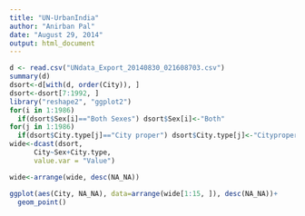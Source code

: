 ```yaml
---
title: "UN-UrbanIndia"
author: "Anirban Pal"
date: "August 29, 2014"
output: html_document
---
```




```r
d <- read.csv("UNdata_Export_20140830_021608703.csv")
summary(d)
dsort<-d[with(d, order(City)), ]
dsort<-dsort[7:1992, ]
library("reshape2", "ggplot2")
for(i in 1:1986) 
  if(dsort$Sex[i]=="Both Sexes") dsort$Sex[i]<-"Both"
for(j in 1:1986) 
  if(dsort$City.type[j]=="City proper") dsort$City.type[j]<-"Cityproper"  
wide<-dcast(dsort, 
      City~Sex+City.type, 
      value.var = "Value")

wide<-arrange(wide, desc(NA_NA))

ggplot(aes(City, NA_NA), data=arrange(wide[1:15, ]), desc(NA_NA))+
  geom_point()
```

